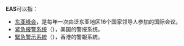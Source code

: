 '''EAS'''可以指：
*[[东亚峰会|东亚峰会]]，是每年一次由泛东亚地区16个国家领导人参加的国际会议。
*[[紧急报警系统|紧急报警系统]]（{{lang-en|Emergency Alert System}}），美国的警报系统。
*[[緊急警示系統|緊急警示系統]]（{{lang-en|Emergency Alert System}}），香港的警報系統。
{{disambig|Cat=三字拉丁字母縮寫消歧義}}